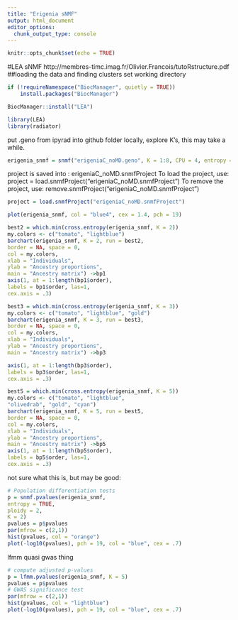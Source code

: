 ```yaml
---
title: "Erigenia sNMF"
output: html_document
editor_options: 
  chunk_output_type: console
---
```


```r
knitr::opts_chunk$set(echo = TRUE)
```

#LEA sNMF
http://membres-timc.imag.fr/Olivier.Francois/tutoRstructure.pdf
##loading the data and finding clusters
set working directory

```r
if (!requireNamespace("BiocManager", quietly = TRUE))
    install.packages("BiocManager")

BiocManager::install("LEA")
```
```r
library(LEA)
library(radiator)
```

put .geno from ipyrad into github folder locally, explore K's, this may take a while.
```r
erigenia_snmf = snmf("erigeniaC_noMD.geno", K = 1:8, CPU = 4, entropy = TRUE, project = "new", iterations = 1000, repetitions = 10)
```
project is saved into :
 erigeniaC_noMD.snmfProject 
To load the project, use:
 project = load.snmfProject("erigeniaC_noMD.snmfProject")
To remove the project, use:
 remove.snmfProject("erigeniaC_noMD.snmfProject")

```r
project = load.snmfProject("erigeniaC_noMD.snmfProject")
```

```r
plot(erigenia_snmf, col = "blue4", cex = 1.4, pch = 19)
```


```r
best2 = which.min(cross.entropy(erigenia_snmf, K = 2))
my.colors <- c("tomato", "lightblue")
barchart(erigenia_snmf, K = 2, run = best2,
border = NA, space = 0,
col = my.colors,
xlab = "Individuals",
ylab = "Ancestry proportions",
main = "Ancestry matrix") ->bp1
axis(1, at = 1:length(bp1$order),
labels = bp1$order, las=1,
cex.axis = .3)
```
```r
best3 = which.min(cross.entropy(erigenia_snmf, K = 3))
my.colors <- c("tomato", "lightblue", "gold")
barchart(erigenia_snmf, K = 3, run = best3,
border = NA, space = 0,
col = my.colors,
xlab = "Individuals",
ylab = "Ancestry proportions",
main = "Ancestry matrix") ->bp3

axis(1, at = 1:length(bp3$order),
labels = bp3$order, las=1,
cex.axis = .3)
```
```r
best5 = which.min(cross.entropy(erigenia_snmf, K = 5))
my.colors <- c("tomato", "lightblue",
"olivedrab", "gold", "cyan")
barchart(erigenia_snmf, K = 5, run = best5,
border = NA, space = 0,
col = my.colors,
xlab = "Individuals",
ylab = "Ancestry proportions",
main = "Ancestry matrix") ->bp5
axis(1, at = 1:length(bp5$order),
labels = bp5$order, las=1,
cex.axis = .3)
```

not sure what this is, but may be good:
```r
# Population differentiation tests
p = snmf.pvalues(erigenia_snmf,
entropy = TRUE,
ploidy = 2,
K = 2)
pvalues = p$pvalues
par(mfrow = c(2,1))
hist(pvalues, col = "orange")
plot(-log10(pvalues), pch = 19, col = "blue", cex = .7)
```

lfmm quasi gwas thing
```r
# compute adjusted p-values
p = lfmm.pvalues(erigenia_snmf, K = 5)
pvalues = p$pvalues
# GWAS significance test
par(mfrow = c(2,1))
hist(pvalues, col = "lightblue")
plot(-log10(pvalues), pch = 19, col = "blue", cex = .7)
```

